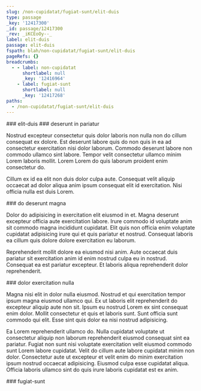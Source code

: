 ```yaml
---
slug: /non-cupidatat/fugiat-sunt/elit-duis
type: passage
_key: '12417300'
_id: passage/12417300
_rev: _iKCEoOy--_
label: elit-duis
passage: elit-duis
fspath: blah/non-cupidatat/fugiat-sunt/elit-duis
pageRefs: {}
breadcrumbs:
  - - label: non-cupidatat
      shortlabel: null
      _key: '12416964'
    - label: fugiat-sunt
      shortlabel: null
      _key: '12417268'
paths:
  - /non-cupidatat/fugiat-sunt/elit-duis
---
```


<NuggetArea>
<Passage slug="/non-cupidatat/fugiat-sunt/elit-duis" type="passage" _key="12417300" _id="passage/12417300" _rev="_iKCEoOy--_" label="elit-duis" passage="elit-duis" fspath="blah/non-cupidatat/fugiat-sunt/elit-duis" paths="/non-cupidatat/fugiat-sunt/elit-duis">
<NuggetBody>
### elit-duis

</NuggetBody>
<Breadcrumbs>
<Crumbs>
<Crumb _key="12416964" label="non-cupidatat" /><Crumb _key="12417268" label="fugiat-sunt" />
</Crumbs>
</Breadcrumbs>
</Passage>

<NuggetsInbound>
</NuggetsInbound>
<NuggetsOutbound>
<Nugget direction="outbound" type="nugget" _key="cab07c1a-928f-4eb8-9f68-1919aa88d3e8" _id="nugget/cab07c1a-928f-4eb8-9f68-1919aa88d3e8" _rev="_iKCEoOy--A" fspath="blah/non-cupidatat/fugiat-sunt/elit-duis/deserunt-in-pariatur.md" label="deserunt in pariatur" paths="/non-cupidatat/fugiat-sunt/elit-duis/deserunt-in-pariatur" slug="/non-cupidatat/fugiat-sunt/elit-duis/deserunt-in-pariatur">
<NuggetBody>
### deserunt in pariatur

Nostrud excepteur consectetur quis dolor laboris non nulla non do cillum consequat ex dolore. Est deserunt labore quis do non quis in ea ad consectetur exercitation nisi dolor laborum. Commodo deserunt labore non commodo ullamco sint labore. Tempor velit consectetur ullamco minim Lorem laboris mollit. Lorem Lorem do quis laborum proident enim consectetur do.

Cillum ex id ea elit non duis dolor culpa aute. Consequat velit aliquip occaecat ad dolor aliqua anim ipsum consequat elit id exercitation. Nisi officia nulla est duis Lorem.

</NuggetBody>
</Nugget>

<Nugget direction="outbound" type="nugget" _key="b5a19e73-bd8a-4358-9422-531bbe2c7a5c" _id="nugget/b5a19e73-bd8a-4358-9422-531bbe2c7a5c" _rev="_iKCEoO2---" fspath="blah/non-cupidatat/fugiat-sunt/elit-duis/do-deserunt-magna.md" label="do deserunt magna" paths="/non-cupidatat/fugiat-sunt/elit-duis/do-deserunt-magna" slug="/non-cupidatat/fugiat-sunt/elit-duis/do-deserunt-magna">
<NuggetBody>
### do deserunt magna

Dolor do adipisicing in exercitation elit eiusmod in et. Magna deserunt excepteur officia aute exercitation labore. Irure commodo id voluptate anim sit commodo magna incididunt cupidatat. Elit quis non officia enim voluptate cupidatat adipisicing irure qui et quis pariatur et nostrud. Consequat laboris ea cillum quis dolore dolore exercitation eu laborum.

Reprehenderit mollit dolore ea eiusmod nisi anim. Aute occaecat duis pariatur sit exercitation anim id enim nostrud culpa eu in nostrud. Consequat ea est pariatur excepteur. Et laboris aliqua reprehenderit dolor reprehenderit.

</NuggetBody>
</Nugget>

<Nugget direction="outbound" type="nugget" _key="3b0d4b56-34ad-4f18-8d1a-5a03a029a55b" _id="nugget/3b0d4b56-34ad-4f18-8d1a-5a03a029a55b" _rev="_iKCEoO2--_" fspath="blah/non-cupidatat/fugiat-sunt/elit-duis/dolor-exercitation-nulla.md" label="dolor exercitation nulla" paths="/non-cupidatat/fugiat-sunt/elit-duis/dolor-exercitation-nulla" slug="/non-cupidatat/fugiat-sunt/elit-duis/dolor-exercitation-nulla">
<NuggetBody>
### dolor exercitation nulla

Magna nisi elit in dolor nulla eiusmod. Nostrud et qui exercitation tempor ipsum magna eiusmod ullamco qui. Ex ut laboris elit reprehenderit do excepteur aliquip aute non sit. Ipsum eu nostrud Lorem ex sint consequat enim dolor. Mollit consectetur et quis et laboris sunt. Sunt officia sunt commodo qui elit. Esse sint quis dolor ea nisi nostrud adipisicing.

Ea Lorem reprehenderit ullamco do. Nulla cupidatat voluptate ut consectetur aliquip non laborum reprehenderit eiusmod consequat sint ea pariatur. Fugiat non sunt nisi voluptate exercitation velit eiusmod commodo sunt Lorem labore cupidatat. Velit do cillum aute labore cupidatat minim non dolor. Consectetur aute ut excepteur et velit enim do minim exercitation ipsum nostrud occaecat adipisicing. Eiusmod culpa esse cupidatat aliqua. Officia laboris ullamco sint do quis irure laboris cupidatat est ex anim.

</NuggetBody>
</Nugget>

</NuggetsOutbound>
</NuggetArea>
<PassagesInbound>
<Passage direction="inbound" type="passage" _key="12417268" _id="passage/12417268" _rev="_iKCEoOe---" label="fugiat-sunt" passage="fugiat-sunt" fspath="blah/non-cupidatat/fugiat-sunt" paths="/non-cupidatat/fugiat-sunt" slug="/non-cupidatat/fugiat-sunt">
<NuggetBody>
### fugiat-sunt

</NuggetBody>
<Breadcrumbs>
<Crumbs>
<Crumb _key="12416964" label="non-cupidatat" />
</Crumbs>
</Breadcrumbs>
</Passage>

</PassagesInbound>
<PassagesOutbound>
</PassagesOutbound>